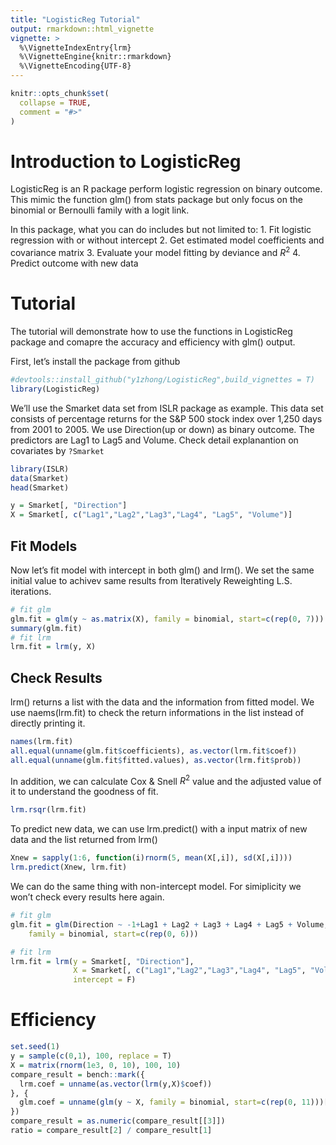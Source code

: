 ```yaml
---
title: "LogisticReg Tutorial"
output: rmarkdown::html_vignette
vignette: >
  %\VignetteIndexEntry{lrm}
  %\VignetteEngine{knitr::rmarkdown}
  %\VignetteEncoding{UTF-8}
---
```


```r
knitr::opts_chunk$set(
  collapse = TRUE,
  comment = "#>"
)
```


# Introduction to LogisticReg

LogisticReg is an R package perform logistic regression on binary outcome. This mimic the function glm() from stats package but only focus on the binomial or Bernoulli family with a logit link.

In this package, what you can do includes but not limited to:
1. Fit logistic regression with or without intercept
2. Get estimated model coefficients and covariance matrix
3. Evaluate your model fitting by deviance and $R^2$
4. Predict outcome with new data

# Tutorial 
The tutorial will demonstrate how to use the functions in LogisticReg package and comapre the accuracy and efficiency with glm() output.  

First, let's install the package from github
```r
#devtools::install_github("y1zhong/LogisticReg",build_vignettes = T)
library(LogisticReg)
```

We'll use the Smarket data set from ISLR package as example. This data set consists of percentage returns for the S&P 500 stock index over 1,250 days from 2001 to 2005. We use Direction(up or down) as binary outcome. The predictors are Lag1 to Lag5 and Volume. Check detail explanantion on covariates by `?Smarket`
```r
library(ISLR)
data(Smarket)
head(Smarket)

y = Smarket[, "Direction"]
X = Smarket[, c("Lag1","Lag2","Lag3","Lag4", "Lag5", "Volume")]
```

## Fit Models

Now let's fit model with intercept in both glm() and lrm(). We set the same initial value to achivev same results from Iteratively Reweighting L.S. iterations.
```r
# fit glm
glm.fit = glm(y ~ as.matrix(X), family = binomial, start=c(rep(0, 7)))
summary(glm.fit)
# fit lrm
lrm.fit = lrm(y, X)
```


## Check Results
lrm() returns a list with the data and the information from fitted model. We use naems(lrm.fit) to check the return informations in the list instead of directly printing it.
```r
names(lrm.fit)
all.equal(unname(glm.fit$coefficients), as.vector(lrm.fit$coef))
all.equal(unname(glm.fit$fitted.values), as.vector(lrm.fit$prob))
```

In addition, we can calculate Cox & Snell	$R^2$ value and the adjusted value of it to understand the goodness of fit.
```r
lrm.rsqr(lrm.fit)
```

To predict new data, we can use lrm.predict() with a input matrix of new data and the list returned from lrm()
```r
Xnew = sapply(1:6, function(i)rnorm(5, mean(X[,i]), sd(X[,i])))
lrm.predict(Xnew, lrm.fit)
```


We can do the same thing with non-intercept model.  For simiplicity we won't check every results here again.
```r
# fit glm
glm.fit = glm(Direction ~ -1+Lag1 + Lag2 + Lag3 + Lag4 + Lag5 + Volume, data = Smarket, 
    family = binomial, start=c(rep(0, 6)))

# fit lrm
lrm.fit = lrm(y = Smarket[, "Direction"],
              X = Smarket[, c("Lag1","Lag2","Lag3","Lag4", "Lag5", "Volume")],
              intercept = F)
```


# Efficiency
```r
set.seed(1)
y = sample(c(0,1), 100, replace = T)
X = matrix(rnorm(1e3, 0, 10), 100, 10)
compare_result = bench::mark({
  lrm.coef = unname(as.vector(lrm(y,X)$coef))
}, {
  glm.coef = unname(glm(y ~ X, family = binomial, start=c(rep(0, 11)))[["coefficients"]])
})
compare_result = as.numeric(compare_result[[3]])
ratio = compare_result[2] / compare_result[1]

```

